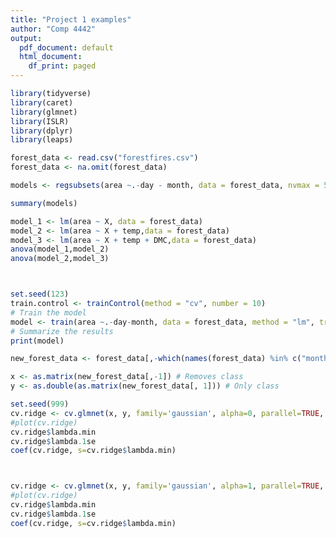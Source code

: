 ---
title: "Project 1 examples"
author: "Comp 4442"
output:
  pdf_document: default
  html_document:
    df_print: paged
---
```{r}

library(tidyverse)
library(caret)
library(glmnet)
library(ISLR)
library(dplyr)
library(leaps)

forest_data <- read.csv("forestfires.csv")
forest_data <- na.omit(forest_data)

models <- regsubsets(area ~.-day - month, data = forest_data, nvmax = 5)

summary(models)

model_1 <- lm(area ~ X, data = forest_data)
model_2 <- lm(area ~ X + temp,data = forest_data)
model_3 <- lm(area ~ X + temp + DMC,data = forest_data)
anova(model_1,model_2)
anova(model_2,model_3)



set.seed(123) 
train.control <- trainControl(method = "cv", number = 10)
# Train the model
model <- train(area ~.-day-month, data = forest_data, method = "lm", trControl = train.control)
# Summarize the results
print(model)
```



```{r}
new_forest_data <- forest_data[,-which(names(forest_data) %in% c("month","day"))]

x <- as.matrix(new_forest_data[,-1]) # Removes class
y <- as.double(as.matrix(new_forest_data[, 1])) # Only class

set.seed(999)
cv.ridge <- cv.glmnet(x, y, family='gaussian', alpha=0, parallel=TRUE, standardize=TRUE)
#plot(cv.ridge)
cv.ridge$lambda.min
cv.ridge$lambda.1se
coef(cv.ridge, s=cv.ridge$lambda.min)



cv.ridge <- cv.glmnet(x, y, family='gaussian', alpha=1, parallel=TRUE, standardize=TRUE)
#plot(cv.ridge)
cv.ridge$lambda.min
cv.ridge$lambda.1se
coef(cv.ridge, s=cv.ridge$lambda.min)
```








